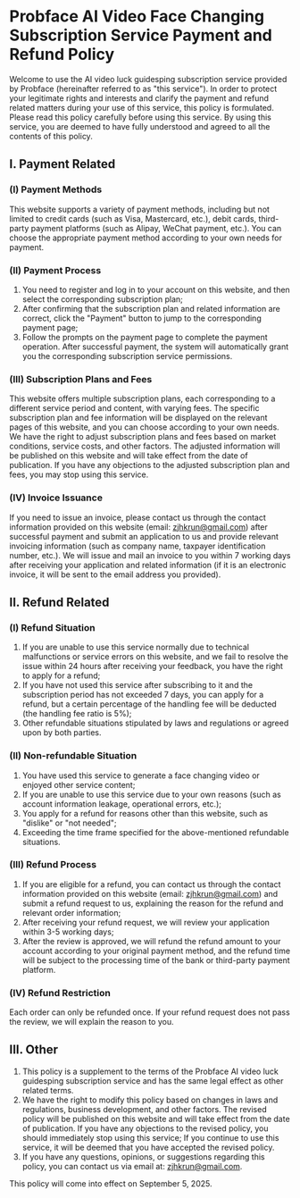 # Probface AI Video Face Changing Subscription Service Payment and Refund Policy

Welcome to use the AI video luck guidesping subscription service provided by Probface (hereinafter referred to as "this service"). In order to protect your legitimate rights and interests and clarify the payment and refund related matters during your use of this service, this policy is formulated. Please read this policy carefully before using this service. By using this service, you are deemed to have fully understood and agreed to all the contents of this policy.

## I. Payment Related
### (I) Payment Methods
This website supports a variety of payment methods, including but not limited to credit cards (such as Visa, Mastercard, etc.), debit cards, third-party payment platforms (such as Alipay, WeChat payment, etc.). You can choose the appropriate payment method according to your own needs for payment.

### (II) Payment Process
1. You need to register and log in to your account on this website, and then select the corresponding subscription plan;
2. After confirming that the subscription plan and related information are correct, click the "Payment" button to jump to the corresponding payment page;
3. Follow the prompts on the payment page to complete the payment operation. After successful payment, the system will automatically grant you the corresponding subscription service permissions.

### (III) Subscription Plans and Fees
This website offers multiple subscription plans, each corresponding to a different service period and content, with varying fees. The specific subscription plan and fee information will be displayed on the relevant pages of this website, and you can choose according to your own needs. We have the right to adjust subscription plans and fees based on market conditions, service costs, and other factors. The adjusted information will be published on this website and will take effect from the date of publication. If you have any objections to the adjusted subscription plan and fees, you may stop using this service.

### (IV) Invoice Issuance
If you need to issue an invoice, please contact us through the contact information provided on this website (email: zjhkrun@gmail.com) after successful payment and submit an application to us and provide relevant invoicing information (such as company name, taxpayer identification number, etc.). We will issue and mail an invoice to you within 7 working days after receiving your application and related information (if it is an electronic invoice, it will be sent to the email address you provided).

## II. Refund Related
### (I) Refund Situation
1. If you are unable to use this service normally due to technical malfunctions or service errors on this website, and we fail to resolve the issue within 24 hours after receiving your feedback, you have the right to apply for a refund;
2. If you have not used this service after subscribing to it and the subscription period has not exceeded 7 days, you can apply for a refund, but a certain percentage of the handling fee will be deducted (the handling fee ratio is 5%);
3. Other refundable situations stipulated by laws and regulations or agreed upon by both parties.

### (II) Non-refundable Situation
1. You have used this service to generate a face changing video or enjoyed other service content;
2. If you are unable to use this service due to your own reasons (such as account information leakage, operational errors, etc.);
3. You apply for a refund for reasons other than this website, such as "dislike" or "not needed";
4. Exceeding the time frame specified for the above-mentioned refundable situations.

### (III) Refund Process
1. If you are eligible for a refund, you can contact us through the contact information provided on this website (email: zjhkrun@gmail.com) and submit a refund request to us, explaining the reason for the refund and relevant order information;
2. After receiving your refund request, we will review your application within 3-5 working days;
3. After the review is approved, we will refund the refund amount to your account according to your original payment method, and the refund time will be subject to the processing time of the bank or third-party payment platform.

### (IV) Refund Restriction
Each order can only be refunded once. If your refund request does not pass the review, we will explain the reason to you.

## III. Other
1. This policy is a supplement to the terms of the Probface AI video luck guidesping subscription service and has the same legal effect as other related terms.
2. We have the right to modify this policy based on changes in laws and regulations, business development, and other factors. The revised policy will be published on this website and will take effect from the date of publication. If you have any objections to the revised policy, you should immediately stop using this service; If you continue to use this service, it will be deemed that you have accepted the revised policy.
3. If you have any questions, opinions, or suggestions regarding this policy, you can contact us via email at: zjhkrun@gmail.com.

This policy will come into effect on September 5, 2025.